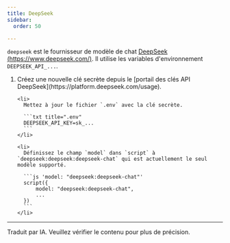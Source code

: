 ```yaml
---
title: DeepSeek
sidebar:
  order: 50

---
```



`deepseek` est le fournisseur de modèle de chat [DeepSeek (https://www.deepseek.com/)](https://www.deepseek.com/).
Il utilise les variables d'environnement `DEEPSEEK_API_...`.

<Steps>
  <ol>
    <li>
      Créez une nouvelle clé secrète depuis le [portail des clés API DeepSeek](https://platform.deepseek.com/usage).
    </li>

    <li>
      Mettez à jour le fichier `.env` avec la clé secrète.

      ```txt title=".env"
      DEEPSEEK_API_KEY=sk_...
      ```
    </li>

    <li>
      Définissez le champ `model` dans `script` à `deepseek:deepseek:deepseek-chat` qui est actuellement le seul modèle supporté.

      ```js 'model: "deepseek:deepseek-chat"'
      script({
          model: "deepseek:deepseek-chat",
          ...
      })
      ```
    </li>
  </ol>
</Steps>

<LLMProviderFeatures provider="deepseek" />

<hr />

Traduit par IA. Veuillez vérifier le contenu pour plus de précision.
